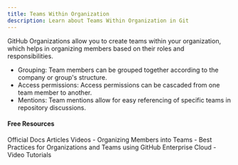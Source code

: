 ```yaml
---
title: Teams Within Organization
description: Learn about Teams Within Organization in Git
---
```

GitHub Organizations allow you to create teams within your organization, which helps in organizing members based on their roles and responsibilities.

- Grouping: Team members can be grouped together according to the company or group's structure.
- Access permissions: Access permissions can be cascaded from one team member to another.
- Mentions: Team mentions allow for easy referencing of specific teams in repository discussions.


#### Free Resources

<Tabs defaultValue="official">
<TabsList>
<TabsTrigger value="official">Official Docs</TabsTrigger>
<TabsTrigger value="article">Articles</TabsTrigger>
<TabsTrigger value="video">Videos</TabsTrigger>
</TabsList>

<TabsContent value="official">
<Note type="note" title="official">
- <Link href="https://docs.github.com/en/organizations/organizing-members-into-teams">Organizing Members into Teams</Link>
</Note>
</TabsContent>
<TabsContent value="article">
<Note type="note" title="article">
- <Link href="https://github.blog/enterprise-software/devops/best-practices-for-organizations-and-teams-using-github-enterprise-cloud/">Best Practices for Organizations and Teams using GitHub Enterprise Cloud</Link>
</Note>
</TabsContent>
<TabsContent value="video">
<Note type="note" title="video">
- <Link href="https://www.youtube.com/results?search_query=git+teams+within+organization+tutorial">Video Tutorials</Link>
</Note>
</TabsContent>
</Tabs>

